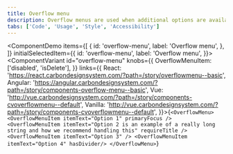 ```yaml
---
title: Overflow menu
description: Overflow menus are used when additional options are available to the user and there is a space constraint.
tabs: ['Code', 'Usage', 'Style', 'Accessibility']
---
```


<ComponentDemo
  items={[
    {
      id: 'overflow-menu',
      label: 'Overflow menu',
    },
  ]}
  initialSelectedItem={{
    id: 'overflow-menu',
    label: 'Overflow menu',
  }}>
  <ComponentVariant
    id="overflow-menu"
    knobs={{
      OverflowMenuItem: ['disabled', 'isDelete'],
    }}
    links={{
      React:
        'https://react.carbondesignsystem.com/?path=/story/overflowmenu--basic',
      Angular:
        'https://angular.carbondesignsystem.com/?path=/story/components-overflow-menu--basic',
      Vue:
        'http://vue.carbondesignsystem.com/?path=/story/components-cvoverflowmenu--default',
      Vanilla:
        'http://vue.carbondesignsystem.com/?path=/story/components-cvoverflowmenu--default',
    }}>{`
    <OverflowMenu>
      <OverflowMenuItem
        itemText="Option 1"
        primaryFocus
      />
      <OverflowMenuItem
        itemText="Option 2 is an example of a really long string and how we recommend handling this"
        requireTitle
      />
      <OverflowMenuItem itemText="Option 3" />
      <OverflowMenuItem itemText="Option 4" hasDivider/>
    </OverflowMenu>
  `}</ComponentVariant>
</ComponentDemo>
